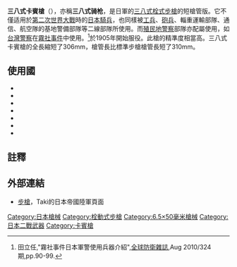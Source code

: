 {{noteTA
|G1=軍事
|G2=長度單位
|G3=Firearms
}}
{{Infobox Weapon
|name= 三八式卡賓槍<br />{{lang|ja|三八式騎銃}}
|image= File:Japanese Type 38 carbine.jpg
|image_size= 300px
|caption= 
|origin= {{flag|Empire of Japan}}
|type= [[手動槍機|栓式]][[卡賓槍|卡賓槍]]
<!-- Type selection -->
|is_ranged=yes
|is_bladed=
|is_explosive=
|is_artillery=
|is_vehicle=
|is_UK=
<!-- Service history -->
|service=
|used_by=[[大日本帝國陸軍|大日本帝國陸軍]]
|wars= [[民國軍閥|中華民國軍閥]]戰爭<br/>[[第一次世界大戰|第一次世界大戰]]<br/>[[北伐戰爭|北伐戰爭]]<br/>[[霧社事件|霧社事件]]<br/>[[第二次中日戰爭|第二次中日戰爭]]<br/>[[日蘇國界戰爭|日蘇國界戰爭]]<br/>[[第二次世界大戰|第二次世界大戰]]<br/>[[太平洋戰爭|太平洋戰爭]]<br/>[[日蘇戰爭|日蘇戰爭]]<br/>[[第二次國共內戰|第二次國共內戰]]<br/>[[韓戰|韓戰]]<br/>[[越戰|越戰]]
<!-- Production history -->
|designer=
|design_date= 1905年
|manufacturer=
|production_date=
|number=
|variants=
<!-- General specifications -->
|weight= 3.3公斤
|length= 966毫米
|part_length= 487毫米
|width=
|height=
|crew=
<!-- Ranged weapon specifications -->
|cartridge= [[6.5×50mm有坂子彈|6.5×50毫米有坂子彈]]
|caliber= 6.5毫米
|action= [[手動槍機|旋轉後拉式槍機]]
|mode= 連發
|velocity=
|range=
|max_range=
|feed= 5發內置[[彈倉|彈倉]]
|sights= [[機械瞄具|機械瞄具]]
}}

'''三八式卡賓槍'''（{{lang-ja|三八式騎銃}}），亦稱'''三八式骑枪'''，是日軍的[[三八式步槍|三八式]][[手動步槍|栓式步槍]]的短槍管版。它不僅适用於[[第二次世界大戰|第二次世界大戰]]時的[[日本帝國陸軍|日本]][[騎兵|騎兵]]，也同樣被[[工兵|工兵]]、[[砲兵|砲兵]]、輜重運輸部隊、通信、航空隊的基地警備部隊等二線部隊所使用。而[[殖民地|殖民地]][[警察|警察]]部隊亦配屬使用，如[[台灣警察|台灣警察]]在[[霧社事件|霧社事件]]中使用。<ref>田立任,"霧社事件日本軍警使用兵器介紹",[[全球防衛雜誌|全球防衛雜誌]],Aug 2010/324期,pp.90-99.</ref>於1905年開始服役。此槍的精準度相當高。三八式卡賓槍的全長縮短了306mm，槍管長比標準步槍槍管長短了310mm。

== 使用國 ==
* {{flag|ROC}}
* {{flag|PRC}}
* {{flag|Finland}}
* {{flag|Empire of Japan}}
* {{flag|Manchukuo}}
* {{flag|Russian Empire}}
* {{flag|Great Britain}}

==註釋==
{{reflist}}

==外部連結==
{{refbegin}}
* [http://www3.plala.or.jp/takihome/rifle.htm 步槍]{{Wayback|url=http://www3.plala.or.jp/takihome/rifle.htm |date=20100327171845 }}，Taki的日本帝國陸軍頁面
{{refend}}

{{第二次世界大戰日本步兵火器}}

[[Category:日本槍械|Category:日本槍械]]
[[Category:栓動式步槍|Category:栓動式步槍]]
[[Category:6.5×50毫米槍械|Category:6.5×50毫米槍械]]
[[Category:日本二戰武器|Category:日本二戰武器]]
[[Category:卡賓槍|Category:卡賓槍]]